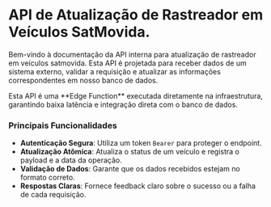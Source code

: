 # API de Atualização de Rastreador em Veículos SatMovida.

Bem-vindo à documentação da API interna para atualização de rastreador em veículos satmovida. Esta API é projetada para receber dados de um sistema externo, validar a requisição e atualizar as informações correspondentes em nosso banco de dados.

<Info>
  Esta API é uma **Edge Function** executada diretamente na infraestrutura, garantindo   baixa latência e integração direta com o banco de dados.
</Info>

### Principais Funcionalidades

- **Autenticação Segura**: Utiliza um token `Bearer` para proteger o endpoint.
- **Atualização Atômica**: Atualiza o status de um veículo e registra o payload e a data da operação.
- **Validação de Dados**: Garante que os dados recebidos estejam no formato correto.
- **Respostas Claras**: Fornece feedback claro sobre o sucesso ou a falha de cada requisição.